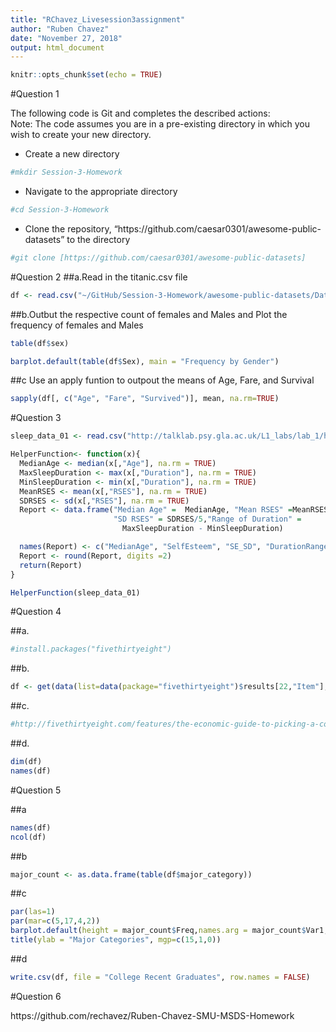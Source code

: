 ```yaml
---
title: "RChavez_Livesession3assignment"
author: "Ruben Chavez"
date: "November 27, 2018"
output: html_document
---
```


```r
knitr::opts_chunk$set(echo = TRUE)
```

#Question 1

The following code is Git and completes the described actions:  
Note: The code assumes you are in a pre-existing directory in which you wish to create your new directory.

* Create a new directory

```r
#mkdir Session-3-Homework
```

* Navigate to the appropriate directory

```r
#cd Session-3-Homework
```

* Clone the repository, "https://github.com/caesar0301/awesome-public-datasets" to the directory

```r
#git clone [https://github.com/caesar0301/awesome-public-datasets]
```

#Question 2
##a.Read in the titanic.csv file

```r
df <- read.csv("~/GitHub/Session-3-Homework/awesome-public-datasets/Datasets/titanic.csv/titanic.csv")
```

##b.Outbut the respective count of females and Males and Plot the frequency of females and Males

```r
table(df$sex)
```


```r
barplot.default(table(df$Sex), main = "Frequency by Gender")
```

##c Use an apply funtion to outpout the means of Age, Fare, and Survival

```r
sapply(df[, c("Age", "Fare", "Survived")], mean, na.rm=TRUE)
```


#Question 3

```r
sleep_data_01 <- read.csv("http://talklab.psy.gla.ac.uk/L1_labs/lab_1/homework/sleep_data_01.csv")
```



```r
HelperFunction<- function(x){
  MedianAge <- median(x[,"Age"], na.rm = TRUE)
  MaxSleepDuration <- max(x[,"Duration"], na.rm = TRUE)
  MinSleepDuration <- min(x[,"Duration"], na.rm = TRUE)
  MeanRSES <- mean(x[,"RSES"], na.rm = TRUE)
  SDRSES <- sd(x[,"RSES"], na.rm = TRUE)
  Report <- data.frame("Median Age" =  MedianAge, "Mean RSES" =MeanRSES/5,
                       "SD RSES" = SDRSES/5,"Range of Duration" = 
                         MaxSleepDuration - MinSleepDuration)

  names(Report) <- c("MedianAge", "SelfEsteem", "SE_SD", "DurationRange")
  Report <- round(Report, digits =2)
  return(Report)
}

HelperFunction(sleep_data_01)
```

#Question 4

##a.
```r
#install.packages("fivethirtyeight")
```

##b.
```r
df <- get(data(list=data(package="fivethirtyeight")$results[22,"Item"],package = "fivethirtyeight"))
```

##c.

```r
#http://fivethirtyeight.com/features/the-economic-guide-to-picking-a-college-major/
```

##d.

```r
dim(df)
names(df)
```

#Question 5

##a

```r
names(df)
ncol(df)
```

##b

```r
major_count <- as.data.frame(table(df$major_category))
```

##c

```r
par(las=1)
par(mar=c(5,17,4,2))
barplot.default(height = major_count$Freq,names.arg = major_count$Var1, horiz = TRUE, col = "aquamarine2", xlab = "Count of Major Category",main = "Frequency of Unique Major Categories")
title(ylab = "Major Categories", mgp=c(15,1,0))
```

##d

```r
write.csv(df, file = "College Recent Graduates", row.names = FALSE)
```

#Question 6

https://github.com/rechavez/Ruben-Chavez-SMU-MSDS-Homework
